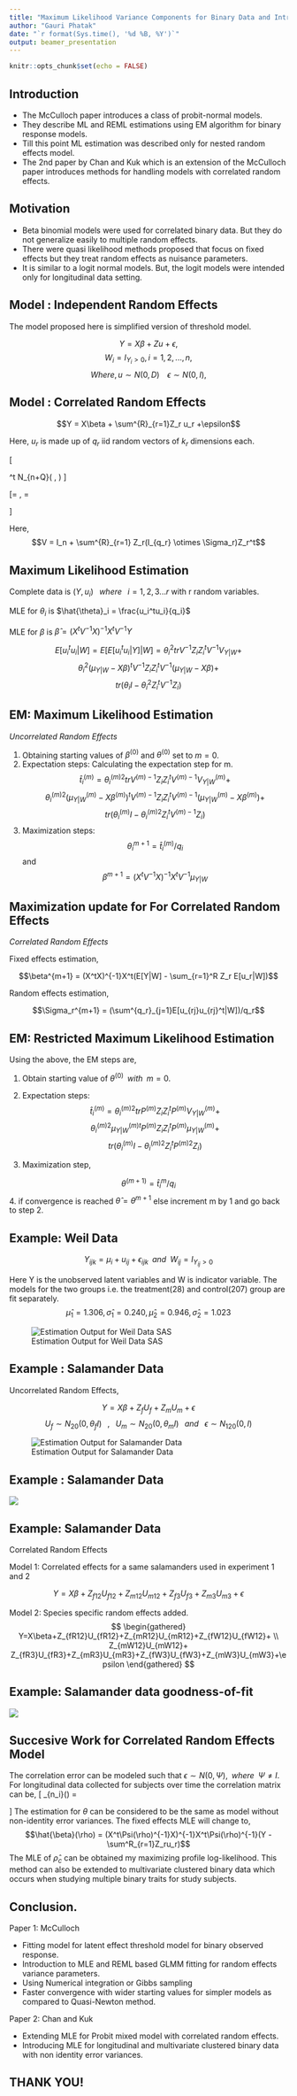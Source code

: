```yaml
---
title: "Maximum Likelihood Variance Components for Binary Data and Introduction to Model with Correlated Random Effects"
author: "Gauri Phatak"
date: "`r format(Sys.time(), '%d %B, %Y')`"
output: beamer_presentation
---
```


```r
knitr::opts_chunk$set(echo = FALSE)
```

## Introduction

* The McCulloch paper introduces a class of probit-normal models.
* They describe ML and REML estimations using EM algorithm for binary response models.
* Till this point ML estimation was described only for nested random effects model.
* The 2nd paper by Chan and Kuk which is an extension of the McCulloch paper introduces methods for handling models with correlated random effects.


## Motivation

* Beta binomial models were used for correlated binary data. But they do not generalize easily to multiple random effects. 
* There were quasi likelihood methods proposed that focus on fixed effects but they treat random effects as nuisance parameters. 
* It is similar to a logit normal models. But, the logit models were intended only for longitudinal data setting.


## Model : Independent Random Effects

The model proposed here is simplified version of threshold model. 

$$Y = X\beta +Z u +\epsilon,$$
$$ W_i = I_{Y_i >0}, i = 1,2,...,n,$$
$$Where, u \sim N(0,D) \;\;\;\; \epsilon \sim N(0, I),$$


## Model : Correlated Random Effects

$$Y = X\beta + \sum^{R}_{r=1}Z_r u_r +\epsilon$$

Here, $u_r$ is made up of $q_r$ iid random vectors of $k_r$ dimensions each.

\[
  \begin{bmatrix}
    Y & u_1 & \cdots & u_R \\
  \end{bmatrix} ^t
  \quad
  \sim  N_{n+Q}( \mu , \Sigma)
\]

\[\mu = \begin{bmatrix}
 X\beta \\ 0 \\ \vdots \\ 0
\end{bmatrix}, \Sigma = \begin{bmatrix}
      V    & Z_1(I_{q_1} \otimes \Sigma_1) & \cdots & Z_R(I_{q_R} \otimes \Sigma_R) \\
      (I_{q_1} \otimes \Sigma_1)Z_1^t & (I_{q_1} \otimes \Sigma_1)  &\cdots & 0 \\
    \vdots & \vdots  &   \ddots     &  \vdots   \\
      (I_{q_R} \otimes \Sigma_R)Z_R^t  & 0 & \cdots & (I_{q_R} \otimes \Sigma_R) \\
  \end{bmatrix}
\]

Here,
$$V = I_n + \sum^{R}_{r=1} Z_r(I_{q_r} \otimes \Sigma_r)Z_r^t$$

## Maximum Likelihood Estimation

Complete data is $(Y, u_i) \;\;\; where\;\;\; i =1,2,3...r$ with r random variables.

MLE for $\theta_i$ is $\hat{\theta}_i = \frac{u_i^tu_i}{q_i}$

MLE for $\beta$ is $\hat{\beta} = (X^t V^{-1}X)^{-1}X^tV^{-1}Y$

$$E[u_i^tu_i|W] = E[E[u_i^tu_i|Y] |W]= \theta_i^2 trV^{-1}Z_iZ_i^tV^{-1}V_{Y|W} + $$
$$ \theta_i^2 (\mu_{Y|W} - X\beta)^tV^{-1}Z_iZ_i^tV^{-1} (\mu_{Y|W} - X\beta)+ $$
$$tr(\theta_i I - \theta_i^2Z_i^tV^{-1}Z_i)$$

## EM: Maximum Likelihood Estimation 

*Uncorrelated Random Effects*

1. Obtaining starting values of $\beta^{(0)}$ and $\theta^{(0)}$ set to $m=0$.
2. Expectation steps:
Calculating the expectation step for m.
$$\hat{t}_i^{(m)} = \theta_i^{(m)2} trV^{(m)-1}Z_iZ_i^tV^{(m)-1}V_{Y|W}^{(m)} +$$
$$\theta_i^{(m)2} (\mu_{Y|W}^{(m)} - X\beta^{(m)})^tV^{(m)-1}Z_iZ_i^tV^{(m)-1} (\mu_{Y|W}^{(m)} - X\beta^{(m)})+ $$
$$tr(\theta_i^{(m)} I - \theta_i^{(m)2}Z_i^tV^{(m)-1}Z_i)$$
3. Maximization steps:
$$\theta_i^{m+1} = \hat{t}^{(m)}_i / q_i$$
and
$$\beta^{m+1} = (X^t V^{-1}X)^{-1}X^tV^{-1}\mu_{Y|W}$$


## Maximization update for For Correlated Random Effects

*Correlated Random Effects*

Fixed effects estimation,

$$\beta^{m+1} = (X^tX)^{-1}X^t(E[Y|W] - \sum_{r=1}^R Z_r E[u_r|W])$$

Random effects estimation,

$$\Sigma_r^{m+1} = (\sum^{q_r}_{j=1}E[u_{rj}u_{rj}^t|W])/q_r$$


## EM: Restricted Maximum Likelihood Estimation

Using the above, the EM steps are,

1. Obtain starting value of $\theta^{(0)}\;\; with \;\;m=0$.

2. Expectation steps:
$$\hat{t}^{(m)}_i=\theta_i^{(m)2} trP^{(m)}Z_iZ_i^tP^{(m)}V_{Y|W}^{(m)} +$$
$$\theta_i^{(m)2} \mu_{Y|W}^{(m)t}P^{(m)}Z_iZ_i^tP^{(m)}\mu_{Y|W}^{(m)}+$$
  $$tr(\theta_i^{(m)} I - \theta_i^{(m)2}Z_i^tP^{(m)2}Z_i)$$
3. Maximization step,

$$\theta^{(m+1)} = \hat{t}^{m}_i / q_i$$
4. if convergence is reached $\hat{\theta}=\theta^{m+1}$ else increment m by 1 and go back to step 2.

## Example: Weil Data

$$Y_{ijk} = \mu_i + u_{ij} + \epsilon_{ijk} \;\;and\;\; W_{ij}  = I_{Y_{ij} > 0}$$

Here Y is the unobserved latent variables and W is indicator variable. 
The models for the two groups i.e. the treatment(28) and control(207) group are fit separately.
$$\hat{\mu}_1 = 1.306, \hat{\sigma}_1 = 0.240, \hat{\mu}_2 = 0.946, \hat{\sigma}_2 = 1.023 $$


![Estimation Output for Weil Data SAS](WeilDat.png)


## Example : Salamander Data

Uncorrelated Random Effects,

$$Y=X\beta+Z_fU_f+Z_mU_m+\epsilon$$
$$U_{f} \sim N_{20}(0,\theta_fI) \;\;\;, \;\;\; U_{m} \sim N_{20}(0,\theta_mI) \;\;\; and \;\;\; \epsilon \sim N_{120}(0,I)$$

![Estimation Output for Salamander Data](salamander1.png)

## Example : Salamander Data

![](salamander4.png)

## Example: Salamander Data
Correlated Random Effects

Model 1: Correlated effects for a same salamanders used in experiment 1 and 2

$$Y=X\beta+Z_{f12}U_{f12}+Z_{m12}U_{m12}+Z_{f3}U_{f3}+Z_{m3}U_{m3}+\epsilon$$

Model 2: Species specific random effects added.
$$
\begin{gathered}
Y=X\beta+Z_{fR12}U_{fR12}+Z_{mR12}U_{mR12}+Z_{fW12}U_{fW12}+ \\ 
Z_{mW12}U_{mW12}+ Z_{fR3}U_{fR3}+Z_{mR3}U_{mR3}+Z_{fW3}U_{fW3}+Z_{mW3}U_{mW3}+\epsilon
\end{gathered}
$$

## Example: Salamander data goodness-of-fit

![](salamander3.png)


## Succesive Work for Correlated Random Effects Model

The correlation error can be modeled such that $\epsilon \sim N(0, \Psi), \;\;where \;\; \Psi \neq I$.
For longitudinal data collected for subjects over time the correlation matrix can be,
\[
\Psi_{n_i}(\rho) =
  \begin{bmatrix}
      1 & \rho & \cdots & \rho^{n_i-1}\\
      \rho & 1 & \cdots & \rho^{n_i-1} \\
      \vdots & \vdots & \ddots & \vdots \\
      \rho^{n_i-1} & \rho^{n_i-1} & \cdots & 1 \\
  \end{bmatrix}
\]
The estimation for $\theta$ can be considered to be the same as model without non-identity error variances. The fixed effects MLE will change to, 
$$\hat{\beta}(\rho) = (X^t\Psi(\rho)^{-1}X)^{-1}X^t\Psi(\rho)^{-1}(Y - \sum^R_{r=1}Z_ru_r)$$
The MLE of $\hat{\rho}_c$ can be obtained my maximizing profile log-likelihood.
This method can also be extended to multivariate clustered binary data which occurs when studying multiple binary traits for study subjects.

## Conclusion.

Paper 1: McCulloch

* Fitting model for latent effect threshold model for binary observed response.
* Introduction to MLE and REML based GLMM fitting for random effects variance parameters.
* Using Numerical integration or Gibbs sampling 
* Faster convergence with wider starting values for simpler models as compared to Quasi-Newton method.

Paper 2: Chan and Kuk

* Extending MLE for Probit mixed model with correlated random effects.
* Introducing MLE for longitudinal and multivariate clustered binary data with non identity error variances. 


## THANK YOU!